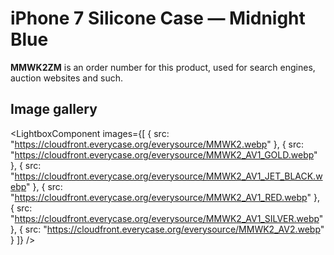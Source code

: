 
# iPhone 7 Silicone Case — Midnight Blue

<Callout type='info' emoji='👉🏻'>**MMWK2ZM** is an order number for this product, used for search engines, auction websites and such.</Callout>

## Image gallery

<LightboxComponent
    images={[
      {
        src: "https://cloudfront.everycase.org/everysource/MMWK2.webp"
      },
      {
        src: "https://cloudfront.everycase.org/everysource/MMWK2_AV1_GOLD.webp"
      },
      {
        src: "https://cloudfront.everycase.org/everysource/MMWK2_AV1_JET_BLACK.webp"
      },
      {
        src: "https://cloudfront.everycase.org/everysource/MMWK2_AV1_RED.webp"
      },
      {
        src: "https://cloudfront.everycase.org/everysource/MMWK2_AV1_SILVER.webp"
      },
      {
        src: "https://cloudfront.everycase.org/everysource/MMWK2_AV2.webp"
      }
    ]}
  />
